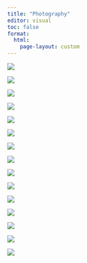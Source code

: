 ```yaml
---
title: "Photography"
editor: visual
toc: false
format:
  html:
    page-layout: custom
---
```


<div class="photo-masonry">
![](photos/DSC00274.jpg)

![](photos/DSC00590.jpg)

![](photos/DSC02675.jpg)

![](photos/DSC02701.jpg)

![](photos/DSC03015.jpg)

![](photos/DSC03086.jpg)

![](photos/DSC03236.jpg)

![](photos/DSC03525.jpg)

![](photos/DSC03536.jpg)

![](photos/DSC03684.jpg)

![](photos/DSC03817.jpg)

![](photos/DSC04198.jpg)

![](photos/DSC04337.jpg)

![](photos/DSC04437.jpg)

![](photos/DSC04670.jpg)

</div>
